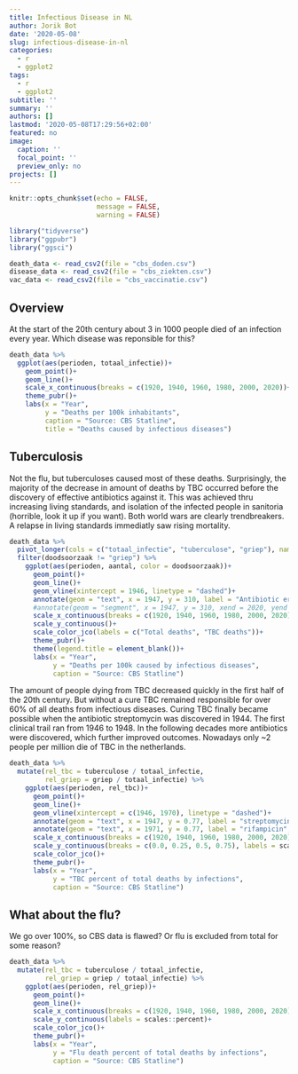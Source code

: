 ```yaml
---
title: Infectious Disease in NL
author: Jorik Bot
date: '2020-05-08'
slug: infectious-disease-in-nl
categories:
  - r
  - ggplot2
tags:
  - r
  - ggplot2
subtitle: ''
summary: ''
authors: []
lastmod: '2020-05-08T17:29:56+02:00'
featured: no
image:
  caption: ''
  focal_point: ''
  preview_only: no
projects: []
---
```

```r
knitr::opts_chunk$set(echo = FALSE,
                      message = FALSE,
                      warning = FALSE)
```

```r
library("tidyverse")
library("ggpubr")
library("ggsci")
```


```r
death_data <- read_csv2(file = "cbs_doden.csv")
disease_data <- read_csv2(file = "cbs_ziekten.csv")
vac_data <- read_csv2(file = "cbs_vaccinatie.csv")
```

## Overview

At the start of the 20th century about 3 in 1000 people died of an infection every year. Which disease was reponsible for this?

```r
death_data %>%
  ggplot(aes(perioden, totaal_infectie))+
    geom_point()+
    geom_line()+
    scale_x_continuous(breaks = c(1920, 1940, 1960, 1980, 2000, 2020))+
    theme_pubr()+
    labs(x = "Year",
         y = "Deaths per 100k inhabitants",
         caption = "Source: CBS Statline",
         title = "Deaths caused by infectious diseases")
```

## Tuberculosis

Not the flu, but tuberculoses caused most of these deaths. Surprisingly, the majority of the decrease in amount of deaths by TBC occurred before the discovery of effective antibiotics against it. This was achieved thru increasing living standards, and isolation of the infected people in sanitoria (horrible, look it up if you want). Both world wars are clearly trendbreakers. A relapse in living standards immediatly saw rising mortality. 
```r
death_data %>%
  pivot_longer(cols = c("totaal_infectie", "tuberculose", "griep"), names_to = "doodsoorzaak", values_to = "aantal") %>%
  filter(doodsoorzaak != "griep") %>%
    ggplot(aes(perioden, aantal, color = doodsoorzaak))+
      geom_point()+
      geom_line()+
      geom_vline(xintercept = 1946, linetype = "dashed")+
      annotate(geom = "text", x = 1947, y = 310, label = "Antibiotic era", hjust = "left")+
      #annotate(geom = "segment", x = 1947, y = 310, xend = 2020, yend = 310, arrow = arrow(length = unit(2, "mm"))) +
      scale_x_continuous(breaks = c(1920, 1940, 1960, 1980, 2000, 2020))+
      scale_y_continuous()+
      scale_color_jco(labels = c("Total deaths", "TBC deaths"))+
      theme_pubr()+
      theme(legend.title = element_blank())+
      labs(x = "Year",
           y = "Deaths per 100k caused by infectious diseases",
           caption = "Source: CBS Statline")
```


The amount of people dying from TBC decreased quickly in the first half of the 20th century. But without a cure TBC remained responsible for over 60% of all deaths from infectious diseases. Curing TBC finally became possible when the antibiotic streptomycin was discovered in 1944. The first clinical trail ran from 1946 to 1948. In the following decades more antibiotics were discovered, which further improved outcomes. Nowadays only ~2 people per million die of TBC in the netherlands. 
```r
death_data %>%
  mutate(rel_tbc = tuberculose / totaal_infectie,
         rel_griep = griep / totaal_infectie) %>%
    ggplot(aes(perioden, rel_tbc))+
      geom_point()+
      geom_line()+
      geom_vline(xintercept = c(1946, 1970), linetype = "dashed")+
      annotate(geom = "text", x = 1947, y = 0.77, label = "streptomycin", hjust = "left")+
      annotate(geom = "text", x = 1971, y = 0.77, label = "rifampicin", hjust = "left")+
      scale_x_continuous(breaks = c(1920, 1940, 1960, 1980, 2000, 2020))+
      scale_y_continuous(breaks = c(0.0, 0.25, 0.5, 0.75), labels = scales::percent)+
      scale_color_jco()+
      theme_pubr()+
      labs(x = "Year",
           y = "TBC percent of total deaths by infections",
           caption = "Source: CBS Statline")
```

## What about the flu?

We go over 100%, so CBS data is flawed? Or flu is excluded from total for some reason?

```r
death_data %>%
  mutate(rel_tbc = tuberculose / totaal_infectie,
         rel_griep = griep / totaal_infectie) %>%
    ggplot(aes(perioden, rel_griep))+
      geom_point()+
      geom_line()+
      scale_x_continuous(breaks = c(1920, 1940, 1960, 1980, 2000, 2020))+
      scale_y_continuous(labels = scales::percent)+
      scale_color_jco()+
      theme_pubr()+
      labs(x = "Year",
           y = "Flu death percent of total deaths by infections",
           caption = "Source: CBS Statline")
```
